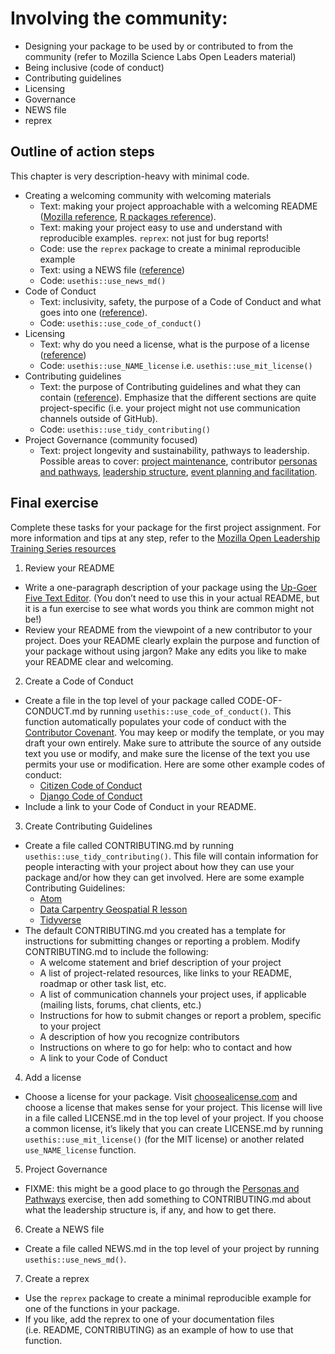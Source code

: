 # Involving the community:

- Designing your package to be used by or contributed to from the community
  (refer to Mozilla Science Labs Open Leaders material)
- Being inclusive (code of conduct)
- Contributing guidelines
- Licensing
- Governance
- NEWS file
- reprex

## Outline of action steps

This chapter is very description-heavy with minimal code.

- Creating a welcoming community with welcoming materials
<!-- I grouped reprex and NEWS with the README because they seem related to the general welcoming presentation of a project, but they could go elsewhere. -->
  - Text: making your project approachable with a welcoming README ([Mozilla reference](https://mozilla.github.io/open-leadership-training-series/articles/opening-your-project/write-a-great-project-readme/), [R packages reference](https://r-pkgs.org/release.html#readme)).
  - Text: making your project easy to use and understand with reproducible examples. `reprex`: not just for bug reports!
  - Code: use the `reprex` package to create a minimal reproducible example
  - Text: using a NEWS file ([reference](https://r-pkgs.org/release.html#news))
  - Code: `usethis::use_news_md()`
- Code of Conduct
  - Text: inclusivity, safety, the purpose of a Code of Conduct and what goes into one ([reference](https://mozilla.github.io/open-leadership-training-series/articles/building-communities-of-contributors/write-a-code-of-conduct/)).
  - Code: `usethis::use_code_of_conduct()`
- Licensing
  - Text: why do you need a license, what is the purpose of a license ([reference](https://mozilla.github.io/open-leadership-training-series/articles/get-your-project-online/sharing-your-work-in-the-open/))
  - Code: `usethis::use_NAME_license` i.e. `usethis::use_mit_license()`
- Contributing guidelines
  - Text: the purpose of Contributing guidelines and what they can contain ([reference](https://mozilla.github.io/open-leadership-training-series/articles/building-communities-of-contributors/write-contributor-guidelines/)). Emphasize that the different sections are quite project-specific (i.e. your project might not use communication channels outside of GitHub).
  - Code: `usethis::use_tidy_contributing()`
- Project Governance (community focused)
  - Text: project longevity and sustainability, pathways to leadership. Possible areas to cover: [project maintenance](https://mozilla.github.io/open-leadership-training-series/articles/open-project-maintenance/open-project-maintenance/), contributor [personas and pathways](https://mozilla.github.io/open-leadership-training-series/articles/building-communities-of-contributors/bring-on-contributors-using-personas-and-pathways/), [leadership structure](https://mozilla.github.io/open-leadership-training-series/articles/building-communities-of-contributors/understand-meaningful-participation-and-distributed-leadership/), [event planning and facilitation](https://mozilla.github.io/open-leadership-training-series/articles/running-awesome-community-events/event-planning-and-facilitation/).

## Final exercise

<!-- NOTE: Preferably something linked to working towards completing the project assignments, maybe to be used as a milestone? -->

Complete these tasks for your package for the first project assignment. For more information and tips at any step, refer to the [Mozilla Open Leadership Training Series resources](https://mozilla.github.io/open-leadership-training-series/articles/readme/)

1. Review your README
 - Write a one-paragraph description of your package using the [Up-Goer Five Text Editor](https://splasho.com/upgoer5/). (You don't need to use this in your actual README, but it is a fun exercise to see what words you think are common might not be!)
 - Review your README from the viewpoint of a new contributor to your project. Does your README clearly explain the purpose and function of your package without using jargon? Make any edits you like to make your README clear and welcoming.
 
2. Create a Code of Conduct
- Create a file in the top level of your package called CODE-OF-CONDUCT.md by running `usethis::use_code_of_conduct()`. This function automatically populates your code of conduct with the [Contributor Covenant](https://www.contributor-covenant.org/). You may keep or modify the template, or you may draft your own entirely. Make sure to attribute the source of any outside text you use or modify, and make sure the license of the text you use permits your use or modification. Here are some other example codes of conduct:
    - [Citizen Code of Conduct](https://github.com/stumpsyn/policies/blob/master/citizen_code_of_conduct.md)
    - [Django Code of Conduct](https://www.djangoproject.com/conduct/)
- Include a link to your Code of Conduct in your README.
 
3. Create Contributing Guidelines
- Create a file called CONTRIBUTING.md by running `usethis::use_tidy_contributing()`. This file will contain information for people interacting with your project about how they can use your package and/or how they can get involved. Here are some example Contributing Guidelines:
    - [Atom](https://github.com/atom/atom/blob/master/CONTRIBUTING.md)
    - [Data Carpentry Geospatial R lesson](https://github.com/datacarpentry/r-intro-geospatial/blob/master/CONTRIBUTING.md)
    - [Tidyverse](https://www.tidyverse.org/contribute/)
- The default CONTRIBUTING.md you created has a template for instructions for submitting changes or reporting a problem. Modify CONTRIBUTING.md to include the following:
    - A welcome statement and brief description of your project
    - A list of project-related resources, like links to your README, roadmap or other task list, etc. 
    - A list of communication channels your project uses, if applicable (mailing lists, forums, chat clients, etc.)
    - Instructions for how to submit changes or report a problem, specific to your project
    - A description of how you recognize contributors
    - Instructions on where to go for help: who to contact and how
    - A link to your Code of Conduct
 
4. Add a license 
- Choose a license for your package. Visit [choosealicense.com](https://choosealicense.com/) and choose a license that makes sense for your project. This license will live in a file called LICENSE.md in the top level of your project. If you choose a common license, it's likely that you can create LICENSE.md by running `usethis::use_mit_license()` (for the MIT license) or another related `use_NAME_license` function.

5. Project Governance
- FIXME: this might be a good place to go through the [Personas and Pathways](https://mozilla.github.io/open-leadership-training-series/articles/building-communities-of-contributors/bring-on-contributors-using-personas-and-pathways/) exercise, then add something to CONTRIBUTING.md about what the leadership structure is, if any, and how to get there. 

6. Create a NEWS file
- Create a file called NEWS.md in the top level of your project by running `usethis::use_news_md()`.

7. Create a reprex
- Use the `reprex` package to create a minimal reproducible example for one of the functions in your package.
- If you like, add the reprex to one of your documentation files (i.e. README, CONTRIBUTING) as an example of how to use that function.
